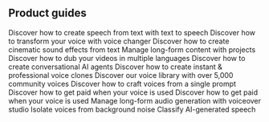 ## Product guides

<CardGroup cols={2}>
<Card
  title="Create speech from text"
  icon="duotone comment-dots"
  href="/docs/product-guides/playground/text-to-speech"
  iconPosition="left"
>
  Discover how to create speech from text with text to speech
</Card>
<Card
  title="Voice changer"
  icon="duotone microphone-lines"
  href="/docs/product-guides/playground/voice-changer"
  iconPosition="left"
>
  Discover how to transform your voice with voice changer
</Card>
<Card
  title="Sound effects"
  icon="duotone explosion"
  href="/docs/product-guides/playground/sound-effects"
  iconPosition="left"
>
  Discover how to create cinematic sound effects from text
</Card>
<Card
  title="Projects"
  icon="duotone rectangle-vertical-history"
  href="/docs/product-guides/products/projects"
  iconPosition="left"
>
  Manage long-form content with projects
</Card>
<Card
  title="Dubbing studio"
  icon="duotone language"
  href="/docs/product-guides/products/dubbing-studio"
  iconPosition="left"
>
  Discover how to dub your videos in multiple languages
</Card>
<Card
  title="Conversational AI"
  icon="duotone comments"
  href="/docs/conversational-ai/overview"
  iconPosition="left"
>
  Discover how to create conversational AI agents
</Card>
<Card
  title="Voice cloning"
  icon="duotone microphone"
  href="/docs/product-guides/voices/voice-cloning"
  iconPosition="left"
>
  Discover how to create instant & professional voice clones
</Card>
<Card
  title="Voice library"
  icon="duotone microphone"
  href="/docs/product-guides/voices/voice-library"
  iconPosition="left"
>
  Discover our voice library with over 5,000 community voices
</Card>
<Card
  title="Voice design"
  icon="duotone paintbrush"
  href="/docs/product-guides/voices/voice-design"
  iconPosition="left"
>
  Discover how to craft voices from a single prompt
</Card>
<Card
  title="Payouts"
  icon="duotone money-bill-wave"
  href="/docs/product-guides/voices/payouts"
  iconPosition="left"
>
  Discover how to get paid when your voice is used
</Card>
<Card
  title="Audio native"
  icon="duotone headphones"
  href="/docs/product-guides/audio-tools/audio-native"
  iconPosition="left"
  >
    Discover how to get paid when your voice is used
</Card>
<Card
  title="Voiceover studio"
  icon="duotone list-timeline"
  href="/docs/product-guides/audio-tools/voiceover-studio"
  iconPosition="left"
  >
     Manage long-form audio generation with voiceover studio
</Card>
<Card
  title="Voice isolator"
  icon="duotone microphone-stand"
  href="/docs/product-guides/audio-tools/voice-isolator"
  iconPosition="left"
  >
     Isolate voices from background noise
</Card>
<Card
  title="AI speech classifier"
  icon="duotone computer-classic"
  href="/docs/product-guides/audio-tools/ai-speech-classifier"
  iconPosition="left"
  >
     Classify AI-generated speech
</Card>

</CardGroup>
